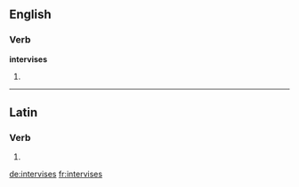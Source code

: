 ==English==

===Verb===
'''intervises'''

# {{third-person singular of|intervise}}

----

==Latin==

===Verb===
{{la-verb-form|intervīsēs}}

# {{conjugation of|interviso|intervīsō|2|s|fut|act|ind|lang=la}}
{{count page|[[Wiktionary:Page count]]}}

[[de:intervises]]
[[fr:intervises]]